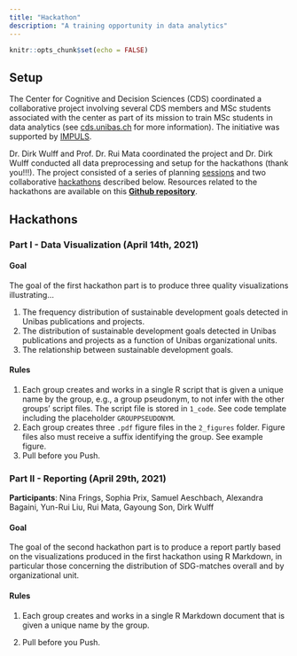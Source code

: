 ```yaml
---
title: "Hackathon"
description: "A training opportunity in data analytics"
---
```


```r
knitr::opts_chunk$set(echo = FALSE)
```

## Setup

The Center for Cognitive and Decision Sciences (CDS) coordinated a collaborative project involving several CDS members and MSc students associated with the center as part of its mission to train MSc students in data analytics (see [cds.unibas.ch](https://psychologie.unibas.ch/de/fakultaet/abteilungen/cognitive-and-decision-sciences-305/msc-project/) for more information). The initiative was supported by [IMPULS](https://vorlesungsverzeichnis.unibas.ch/de/home?id=255075). 

Dr. Dirk Wulff and Prof. Dr. Rui Mata coordinated the project and Dr. Dirk Wulff conducted all data preprocessing and setup for the hackathons (thank you!!!). The project consisted of a series of planning [sessions](https://psychologie.unibas.ch/de/fakultaet/abteilungen/cognitive-and-decision-sciences-305/events/) and two collaborative [hackathons](hackathon.html) described below. Resources related to the hackathons are available on this <a href="https://github.com/cdsbasel/SDG_hackathon"><b>Github repository</b></a>. 

## Hackathons 

### Part I - Data Visualization (April 14th, 2021)

#### Goal

The goal of the first hackathon part is to produce three quality visualizations illustrating...

1. The frequency distribution of sustainable development goals detected in Unibas publications and projects. 
2. The distribution of sustainable development goals detected in Unibas publications and projects as a function of Unibas organizational units. 
3. The relationship between sustainable development goals. 

#### Rules

1. Each group creates and works in a single R script that is given a unique name by the group, e.g., a group pseudonym, to not infer with the other groups' script files. The script file is stored in `1_code`. See code template including the placeholder `GROUPPSEUDONYM`.
2. Each group creates three `.pdf` figure files in the `2_figures` folder. Figure files also must receive a suffix identifying the group. See example figure. 
3. Pull before you Push.

### Part II - Reporting (April 29th, 2021)

**Participants**: Nina Frings, Sophia Prix, Samuel Aeschbach, Alexandra Bagaini, Yun-Rui Liu, Rui Mata, Gayoung Son, Dirk Wulff

#### Goal

The goal of the second hackathon part is to produce a report partly based on the visualizations produced in the first hackathon using R Markdown, in particular those concerning the distribution of SDG-matches overall and by organizational unit. 

#### Rules

1. Each group creates and works in a single R Markdown document that is given a unique name by the group. 

2. Pull before you Push.

